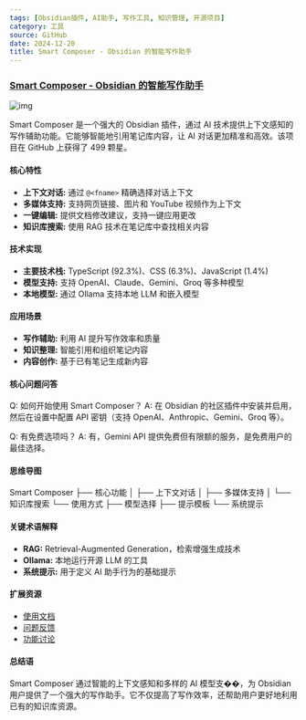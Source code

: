 ```yaml
---
tags: [Obsidian插件, AI助手, 写作工具, 知识管理, 开源项目]
category: 工具
source: GitHub
date: 2024-12-20
title: Smart Composer - Obsidian 的智能写作助手
---
```


### [Smart Composer - Obsidian 的智能写作助手](https://github.com/glowingjade/obsidian-smart-composer)

![img](https://img.mengpeng.tech/i/2024/12/20/67650e82089fc.webp)

Smart Composer 是一个强大的 Obsidian 插件，通过 AI 技术提供上下文感知的写作辅助功能。它能够智能地引用笔记库内容，让 AI 对话更加精准和高效。该项目在 GitHub 上获得了 499 颗星。

#### 核心特性

- **上下文对话:** 通过 `@<fname>` 精确选择对话上下文
- **多媒体支持:** 支持网页链接、图片和 YouTube 视频作为上下文
- **一键编辑:** 提供文档修改建议，支持一键应用更改
- **知识库搜索:** 使用 RAG 技术在笔记库中查找相关内容

#### 技术实现

- **主要技术栈:** TypeScript (92.3%)、CSS (6.3%)、JavaScript (1.4%)
- **模型支持:** 支持 OpenAI、Claude、Gemini、Groq 等多种模型
- **本地模型:** 通过 Ollama 支持本地 LLM 和嵌入模型

#### 应用场景

- **写作辅助:** 利用 AI 提升写作效率和质量
- **知识整理:** 智能引用和组织笔记内容
- **内容创作:** 基于已有笔记生成新内容

#### 核心问题问答

Q: 如何开始使用 Smart Composer？
A: 在 Obsidian 的社区插件中安装并启用，然后在设置中配置 API 密钥（支持 OpenAI、Anthropic、Gemini、Groq 等）。

Q: 有免费选项吗？
A: 有，Gemini API 提供免费但有限额的服务，是免费用户的最佳选择。

#### 思维导图
Smart Composer
├── 核心功能
│   ├── 上下文对话
│   ├── 多媒体支持
│   └── 知识库搜索
└── 使用方式
    ├── 模型选择
    ├── 提示模板
    └── 系统提示

#### 关键术语解释

- **RAG:** Retrieval-Augmented Generation，检索增强生成技术
- **Ollama:** 本地运行开源 LLM 的工具
- **系统提示:** 用于定义 AI 助手行为的基础提示

#### 扩展资源

- [使用文档](https://github.com/glowingjade/obsidian-smart-composer#readme)
- [问题反馈](https://github.com/glowingjade/obsidian-smart-composer/issues)
- [功能讨论](https://github.com/glowingjade/obsidian-smart-composer/discussions)

#### 总结语

Smart Composer 通过智能的上下文感知和多样的 AI 模型支��，为 Obsidian 用户提供了一个强大的写作助手。它不仅提高了写作效率，还帮助用户更好地利用已有的知识库资源。 